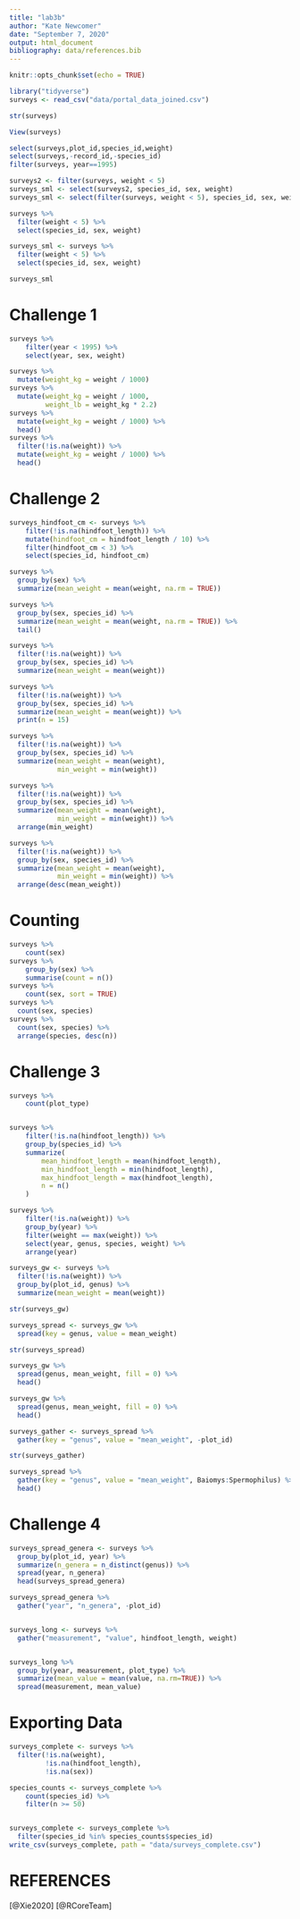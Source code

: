 ```yaml
---
title: "lab3b"
author: "Kate Newcomer"
date: "September 7, 2020"
output: html_document
bibliography: data/references.bib
---
```



```r
knitr::opts_chunk$set(echo = TRUE)
```
```r
library("tidyverse")
surveys <- read_csv("data/portal_data_joined.csv")

str(surveys)

View(surveys)

```
```r
select(surveys,plot_id,species_id,weight)
select(surveys,-record_id,-species_id)
filter(surveys, year==1995)
```
```r
surveys2 <- filter(surveys, weight < 5)
surveys_sml <- select(surveys2, species_id, sex, weight)
surveys_sml <- select(filter(surveys, weight < 5), species_id, sex, weight)

surveys %>%
  filter(weight < 5) %>%
  select(species_id, sex, weight)

surveys_sml <- surveys %>%
  filter(weight < 5) %>%
  select(species_id, sex, weight)

surveys_sml
```

# Challenge 1
```r
surveys %>%
    filter(year < 1995) %>%
    select(year, sex, weight)
```

```r
surveys %>%
  mutate(weight_kg = weight / 1000)
surveys %>%
  mutate(weight_kg = weight / 1000,
         weight_lb = weight_kg * 2.2)
surveys %>%
  mutate(weight_kg = weight / 1000) %>%
  head()
surveys %>%
  filter(!is.na(weight)) %>%
  mutate(weight_kg = weight / 1000) %>%
  head()
```
# Challenge 2
```r
surveys_hindfoot_cm <- surveys %>%
    filter(!is.na(hindfoot_length)) %>%
    mutate(hindfoot_cm = hindfoot_length / 10) %>%
    filter(hindfoot_cm < 3) %>%
    select(species_id, hindfoot_cm)

surveys %>%
  group_by(sex) %>%
  summarize(mean_weight = mean(weight, na.rm = TRUE))

surveys %>%
  group_by(sex, species_id) %>%
  summarize(mean_weight = mean(weight, na.rm = TRUE)) %>% 
  tail()

surveys %>%
  filter(!is.na(weight)) %>%
  group_by(sex, species_id) %>%
  summarize(mean_weight = mean(weight))

surveys %>%
  filter(!is.na(weight)) %>%
  group_by(sex, species_id) %>%
  summarize(mean_weight = mean(weight)) %>%
  print(n = 15)

surveys %>%
  filter(!is.na(weight)) %>%
  group_by(sex, species_id) %>%
  summarize(mean_weight = mean(weight),
            min_weight = min(weight))

surveys %>%
  filter(!is.na(weight)) %>%
  group_by(sex, species_id) %>%
  summarize(mean_weight = mean(weight),
            min_weight = min(weight)) %>%
  arrange(min_weight)

surveys %>%
  filter(!is.na(weight)) %>%
  group_by(sex, species_id) %>%
  summarize(mean_weight = mean(weight),
            min_weight = min(weight)) %>%
  arrange(desc(mean_weight))
```
# Counting
```r
surveys %>%
    count(sex) 
surveys %>%
    group_by(sex) %>%
    summarise(count = n())
surveys %>%
    count(sex, sort = TRUE) 
surveys %>%
  count(sex, species) 
surveys %>%
  count(sex, species) %>%
  arrange(species, desc(n))
```

# Challenge 3
```r
 
surveys %>%
    count(plot_type) 


surveys %>%
    filter(!is.na(hindfoot_length)) %>%
    group_by(species_id) %>%
    summarize(
        mean_hindfoot_length = mean(hindfoot_length),
        min_hindfoot_length = min(hindfoot_length),
        max_hindfoot_length = max(hindfoot_length),
        n = n()
    )

surveys %>%
    filter(!is.na(weight)) %>%
    group_by(year) %>%
    filter(weight == max(weight)) %>%
    select(year, genus, species, weight) %>%
    arrange(year)
```
```r
surveys_gw <- surveys %>%
  filter(!is.na(weight)) %>%
  group_by(plot_id, genus) %>%
  summarize(mean_weight = mean(weight))

str(surveys_gw)

surveys_spread <- surveys_gw %>%
  spread(key = genus, value = mean_weight)

str(surveys_spread)

surveys_gw %>%
  spread(genus, mean_weight, fill = 0) %>%
  head()
```
```r
surveys_gw %>%
  spread(genus, mean_weight, fill = 0) %>%
  head()

surveys_gather <- surveys_spread %>%
  gather(key = "genus", value = "mean_weight", -plot_id)

str(surveys_gather)

surveys_spread %>%
  gather(key = "genus", value = "mean_weight", Baiomys:Spermophilus) %>%
  head()
```
# Challenge 4
```r
surveys_spread_genera <- surveys %>%
  group_by(plot_id, year) %>%
  summarize(n_genera = n_distinct(genus)) %>%
  spread(year, n_genera)
  head(surveys_spread_genera)

surveys_spread_genera %>%
  gather("year", "n_genera", -plot_id)


surveys_long <- surveys %>%
  gather("measurement", "value", hindfoot_length, weight)


surveys_long %>%
  group_by(year, measurement, plot_type) %>%
  summarize(mean_value = mean(value, na.rm=TRUE)) %>%
  spread(measurement, mean_value)
```
# Exporting Data
```r
surveys_complete <- surveys %>%
  filter(!is.na(weight),        
         !is.na(hindfoot_length),  
         !is.na(sex))  

species_counts <- surveys_complete %>%
    count(species_id) %>% 
    filter(n >= 50)


surveys_complete <- surveys_complete %>%
  filter(species_id %in% species_counts$species_id)
write_csv(surveys_complete, path = "data/surveys_complete.csv")

```
# REFERENCES
[@Xie2020]
[@RCoreTeam]

